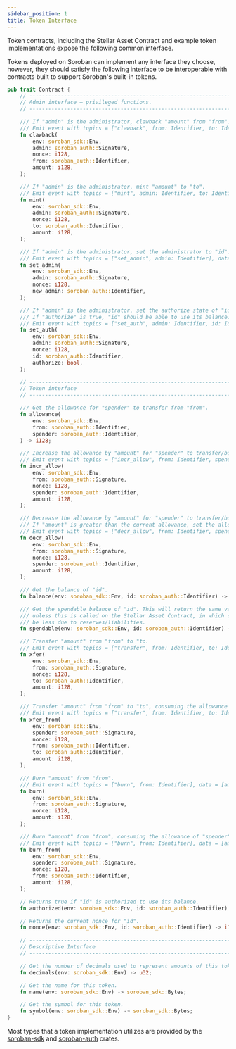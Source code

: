 ```yaml
---
sidebar_position: 1
title: Token Interface
---
```


Token contracts, including the Stellar Asset Contract and example token implementations expose the following common interface.

Tokens deployed on Soroban can implement any interface they choose, however, they should satisfy the following interface to be interoperable with contracts built to support Soroban's built-in tokens.

```rust
pub trait Contract {
    // --------------------------------------------------------------------------------
    // Admin interface – privileged functions.
    // --------------------------------------------------------------------------------

    /// If "admin" is the administrator, clawback "amount" from "from". "amount" is burned.
    /// Emit event with topics = ["clawback", from: Identifier, to: Identifier], data = [amount: i128]
    fn clawback(
        env: soroban_sdk::Env,
        admin: soroban_auth::Signature,
        nonce: i128,
        from: soroban_auth::Identifier,
        amount: i128,
    );

    /// If "admin" is the administrator, mint "amount" to "to".
    /// Emit event with topics = ["mint", admin: Identifier, to: Identifier], data = [amount: i128]
    fn mint(
        env: soroban_sdk::Env,
        admin: soroban_auth::Signature,
        nonce: i128,
        to: soroban_auth::Identifier,
        amount: i128,
    );

    /// If "admin" is the administrator, set the administrator to "id".
    /// Emit event with topics = ["set_admin", admin: Identifier], data = [new_admin: Identifier]
    fn set_admin(
        env: soroban_sdk::Env,
        admin: soroban_auth::Signature,
        nonce: i128,
        new_admin: soroban_auth::Identifier,
    );

    /// If "admin" is the administrator, set the authorize state of "id" to "authorize".
    /// If "authorize" is true, "id" should be able to use its balance.
    /// Emit event with topics = ["set_auth", admin: Identifier, id: Identifier], data = [authorize: bool]
    fn set_auth(
        env: soroban_sdk::Env,
        admin: soroban_auth::Signature,
        nonce: i128,
        id: soroban_auth::Identifier,
        authorize: bool,
    );

    // --------------------------------------------------------------------------------
    // Token interface
    // --------------------------------------------------------------------------------

    /// Get the allowance for "spender" to transfer from "from".
    fn allowance(
        env: soroban_sdk::Env,
        from: soroban_auth::Identifier,
        spender: soroban_auth::Identifier,
    ) -> i128;

    /// Increase the allowance by "amount" for "spender" to transfer/burn from "from".
    /// Emit event with topics = ["incr_allow", from: Identifier, spender: Identifier], data = [amount: i128]
    fn incr_allow(
        env: soroban_sdk::Env,
        from: soroban_auth::Signature,
        nonce: i128,
        spender: soroban_auth::Identifier,
        amount: i128,
    );

    /// Decrease the allowance by "amount" for "spender" to transfer/burn from "from".
    /// If "amount" is greater than the current allowance, set the allowance to 0.
    /// Emit event with topics = ["decr_allow", from: Identifier, spender: Identifier], data = [amount: i128]
    fn decr_allow(
        env: soroban_sdk::Env,
        from: soroban_auth::Signature,
        nonce: i128,
        spender: soroban_auth::Identifier,
        amount: i128,
    );

    /// Get the balance of "id".
    fn balance(env: soroban_sdk::Env, id: soroban_auth::Identifier) -> i128;

    /// Get the spendable balance of "id". This will return the same value as balance()
    /// unless this is called on the Stellar Asset Contract, in which case this can
    /// be less due to reserves/liabilities.
    fn spendable(env: soroban_sdk::Env, id: soroban_auth::Identifier) -> i128;

    /// Transfer "amount" from "from" to "to.
    /// Emit event with topics = ["transfer", from: Identifier, to: Identifier], data = [amount: i128]
    fn xfer(
        env: soroban_sdk::Env,
        from: soroban_auth::Signature,
        nonce: i128,
        to: soroban_auth::Identifier,
        amount: i128,
    );

    /// Transfer "amount" from "from" to "to", consuming the allowance of "spender".
    /// Emit event with topics = ["transfer", from: Identifier, to: Identifier], data = [amount: i128]
    fn xfer_from(
        env: soroban_sdk::Env,
        spender: soroban_auth::Signature,
        nonce: i128,
        from: soroban_auth::Identifier,
        to: soroban_auth::Identifier,
        amount: i128,
    );

    /// Burn "amount" from "from".
    /// Emit event with topics = ["burn", from: Identifier], data = [amount: i128]
    fn burn(
        env: soroban_sdk::Env,
        from: soroban_auth::Signature,
        nonce: i128,
        amount: i128,
    );

    /// Burn "amount" from "from", consuming the allowance of "spender".
    /// Emit event with topics = ["burn", from: Identifier], data = [amount: i128]
    fn burn_from(
        env: soroban_sdk::Env,
        spender: soroban_auth::Signature,
        nonce: i128,
        from: soroban_auth::Identifier,
        amount: i128,
    );

    // Returns true if "id" is authorized to use its balance.
    fn authorized(env: soroban_sdk::Env, id: soroban_auth::Identifier) -> bool;

    // Returns the current nonce for "id".
    fn nonce(env: soroban_sdk::Env, id: soroban_auth::Identifier) -> i128;

    // --------------------------------------------------------------------------------
    // Descriptive Interface
    // --------------------------------------------------------------------------------

    // Get the number of decimals used to represent amounts of this token.
    fn decimals(env: soroban_sdk::Env) -> u32;

    // Get the name for this token.
    fn name(env: soroban_sdk::Env) -> soroban_sdk::Bytes;

    // Get the symbol for this token.
    fn symbol(env: soroban_sdk::Env) -> soroban_sdk::Bytes;
}
```

Most types that a token implementation utilizes are provided by the [soroban-sdk] and [soroban-auth] crates.

[soroban-sdk]: ../SDKs/rust
[soroban-auth]: ../SDKs/rust-auth
